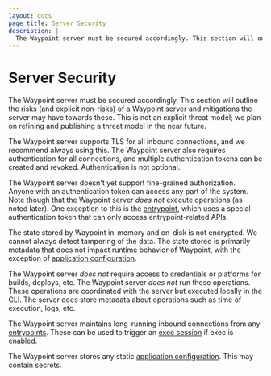 ```yaml
---
layout: docs
page_title: Server Security
description: |-
  The Waypoint server must be secured accordingly. This section will outline the risks (and explicit non-risks) of a Waypoint server and mitigations the server may have towards these.
---
```


# Server Security

The Waypoint server must be secured accordingly. This section will outline
the risks (and explicit non-risks) of a Waypoint server and mitigations the
server may have towards these. This is not an explicit threat model; we plan on
refining and publishing a threat model in the near future.

The Waypoint server supports TLS for all inbound connections, and we recommend
always using this. The Waypoint server also requires authentication for all
connections, and multiple authentication tokens can be created and revoked.
Authentication is not optional.

The Waypoint server doesn't yet support fine-grained authorization. Anyone
with an authentication token can access any part of the system. Note though
that the Waypoint server _does not_ execute operations (as noted later). One
exception to this is the [entrypoint](/docs/entrypoint), which uses a special
authentication token that can only access entrypoint-related APIs.

The state stored by Waypoint in-memory and on-disk is not encrypted. We
cannot always detect tampering of the data. The state stored is primarily
metadata that does not impact runtime behavior of Waypoint, with the exception
of [application configuration](/docs/app-config).

The Waypoint server _does not_ require access to credentials or platforms
for builds, deploys, etc. The Waypoint server _does not_ run these operations.
These operations are coordinated with the server but executed locally in
the CLI. The server does store metadata about operations such as time of
execution, logs, etc.

The Waypoint server maintains long-running inbound connections from
any [entrypoints](/docs/entrypoint). These can be used to trigger an
[exec session](/docs/exec) if exec is enabled.

The Waypoint server stores any static [application configuration](/docs/app-config).
This may contain secrets.
